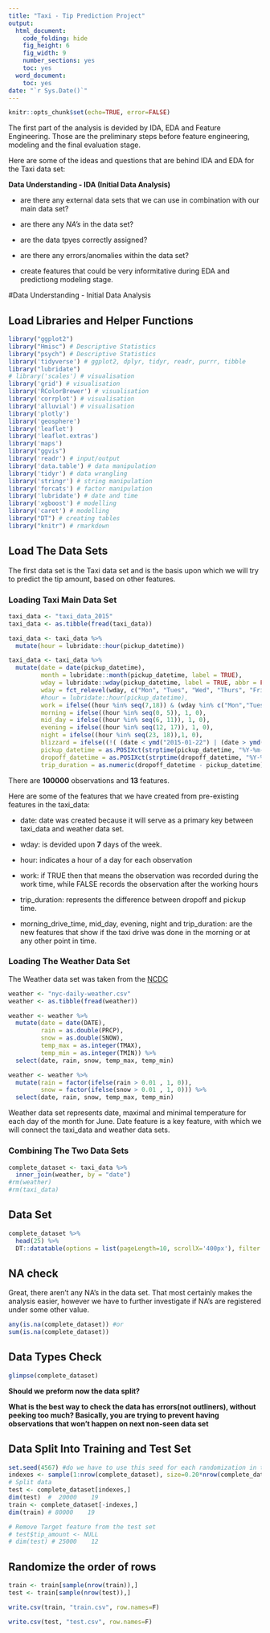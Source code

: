 ```yaml
---
title: "Taxi - Tip Prediction Project"
output:
  html_document:
    code_folding: hide
    fig_height: 6
    fig_width: 9
    number_sections: yes
    toc: yes
  word_document:
    toc: yes
date: "`r Sys.Date()`"
---
```


```r
knitr::opts_chunk$set(echo=TRUE, error=FALSE)
```

The first part of the analysis is devided by IDA, EDA and Feature Engineering. Those are the preliminary steps before feature engineering, modeling and the final evaluation stage.

Here are some of the ideas and questions that are behind IDA and EDA for the Taxi data set:

**Data Understanding - IDA (Initial Data Analysis)**

- are there any external data sets that we can use in combination with our main data set?

- are there any *NA's* in the data set?

- are the data tpyes correctly assigned?

- are there any errors/anomalies within the data set?

- create features that could be very informitative during EDA and predictiong modeling stage.

#Data Understanding - Initial Data Analysis

## Load Libraries and Helper Functions 

```r
library("ggplot2")
library("Hmisc") # Descriptive Statistics
library("psych") # Descriptive Statistics
library('tidyverse') # ggplot2, dplyr, tidyr, readr, purrr, tibble
library("lubridate")
# library('scales') # visualisation
library('grid') # visualisation
library('RColorBrewer') # visualisation
library('corrplot') # visualisation
library('alluvial') # visualisation
library('plotly')
library('geosphere')
library('leaflet')
library('leaflet.extras')
library('maps')
library("ggvis")
library('readr') # input/output
library('data.table') # data manipulation
library('tidyr') # data wrangling
library('stringr') # string manipulation
library('forcats') # factor manipulation
library('lubridate') # date and time
library('xgboost') # modelling
library('caret') # modelling
library("DT") # creating tables
library("knitr") # rmarkdown
```

## Load The Data Sets {.tabset}

The first data set is the Taxi data set and is the basis upon which we will try to predict the tip amount, based on other features. 

### Loading Taxi Main Data Set
```r
taxi_data <- "taxi_data_2015"
taxi_data <- as.tibble(fread(taxi_data))

taxi_data <- taxi_data %>%
  mutate(hour = lubridate::hour(pickup_datetime))

taxi_data <- taxi_data %>%
  mutate(date = date(pickup_datetime),
         month = lubridate::month(pickup_datetime, label = TRUE),
         wday = lubridate::wday(pickup_datetime, label = TRUE, abbr = FALSE),
         wday = fct_relevel(wday, c("Mon", "Tues", "Wed", "Thurs", "Fri", "Sat", "Sun")),
         #hour = lubridate::hour(pickup_datetime),
         work = ifelse((hour %in% seq(7,18)) & (wday %in% c("Mon","Tues","Wed","Thurs","Fri")),1, 0),
         morning = ifelse((hour %in% seq(0, 5)), 1, 0),
         mid_day = ifelse((hour %in% seq(6, 11)), 1, 0),
         evening = ifelse((hour %in% seq(12, 17)), 1, 0),
         night = ifelse((hour %in% seq(23, 18)),1, 0),
         blizzard = ifelse((!( (date < ymd("2015-01-22") | (date > ymd("2015-01-29"))))), 1, 0),
         pickup_datetime = as.POSIXct(strptime(pickup_datetime, "%Y-%m-%d %H:%M:%S"),  tz = "EST"),
         dropoff_datetime = as.POSIXct(strptime(dropoff_datetime, "%Y-%m-%d %H:%M:%S"),  tz = "EST"),
         trip_duration = as.numeric(dropoff_datetime - pickup_datetime))
```

There are **100000** observations and **13** features. 

Here are some of the features that we have created from pre-existing features in the taxi_data:

- date: date was created because it will serve as a primary key between taxi_data and weather data set.

- wday: is devided upon **7** days of the week.

- hour: indicates a hour of a day for each observation

- work: if TRUE then that means the observation was recorded during the work time, while FALSE records the observation after the working hours

- trip_duration: represents the difference between dropoff and pickup time. 

- morning_drive_time, mid_day, evening, night and trip_duration: are the new features that show if the taxi drive was done in the morning or at any other point in time. 

### Loading The Weather Data Set

The Weather data set was taken from the [NCDC](https://www.ncdc.noaa.gov/) 
```r
weather <- "nyc-daily-weather.csv"
weather <- as.tibble(fread(weather))

weather <- weather %>%
  mutate(date = date(DATE),
         rain = as.double(PRCP),
         snow = as.double(SNOW),
         temp_max = as.integer(TMAX),
         temp_min = as.integer(TMIN)) %>% 
  select(date, rain, snow, temp_max, temp_min)

weather <- weather %>%
  mutate(rain = factor(ifelse(rain > 0.01 , 1, 0)),
         snow = factor(ifelse(snow > 0.01 , 1, 0))) %>%
  select(date, rain, snow, temp_max, temp_min)
```

Weather data set represents date, maximal and minimal temperature for each day of the month for June. Date feature is a key feature, with which we will connect the taxi_data and weather data sets. 

### Combining The Two Data Sets
```r
complete_dataset <- taxi_data %>%
  inner_join(weather, by = "date")
#rm(weather)
#rm(taxi_data)
```

## Data Set
```r
complete_dataset %>%
  head(25) %>%
  DT::datatable(options = list(pageLength=10, scrollX='400px'), filter = 'top')
```

## NA check

Great, there aren't any NA's in the data set. That most certainly makes the analysis easier, however we have to further investigate if NA's are registered under some other value. 
```r
any(is.na(complete_dataset)) #or
sum(is.na(complete_dataset))
```

## Data Types Check
```r
glimpse(complete_dataset)
```


**Should we preform now the data split?**

**What is the best way to check the data has errors(not outliners), without peeking too much? Basically, you are trying to prevent having observations that won't happen on next non-seen data set**

## Data Split Into Training and Test Set {-}
```r
set.seed(4567) #do we have to use this seed for each randomization in the script?
indexes <- sample(1:nrow(complete_dataset), size=0.20*nrow(complete_dataset)) #Sample Indexes
# Split data
test <- complete_dataset[indexes,]
dim(test)  #  20000    19
train <- complete_dataset[-indexes,]
dim(train) # 80000    19

# Remove Target feature from the test set
# test$tip_amount <- NULL
# dim(test) # 25000    12
```

## Randomize the order of rows
```r
train <- train[sample(nrow(train)),]
test <- train[sample(nrow(test)),]
```

```r
write.csv(train, "train.csv", row.names=F)
```


```r
write.csv(test, "test.csv", row.names=F)
```